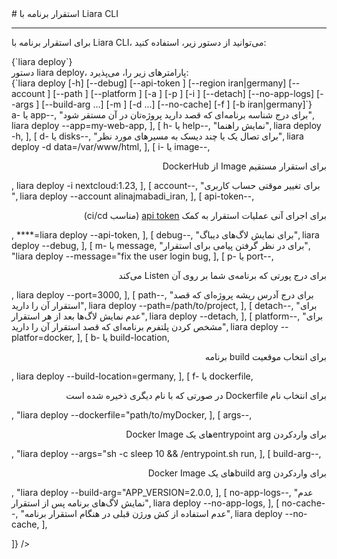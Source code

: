 

<Layout>
<Head>
<title>مستندات استقرار برنامه با Liara CLI - لیارا</title>
</Head>
# استقرار برنامه با Liara CLI
<hr className="mb-2" />

برای 
استقرار برنامه با Liara CLI،
می‌توانید از دستور زیر، استفاده کنید: 

<div className="h-2" />
<div dir="ltr">
<Highlight className='bash'>
{`liara deploy`}
</Highlight>
</div>
<div className="h-2" />
<Asciinema id="deploy-app-using-cli" />


<Section id="command-parameters" title="پارامترهای دستور" />
دستور <Important>liara deploy</Important>، پارامترهای زیر را، می‌پذیرد:

<div className="h-2" />
<div dir="ltr">
<Highlight className='bash'>
{`liara deploy [-h] [--debug] [--api-token <value>] [--region iran|germany] [--account <value>] [--path
    <value>] [--platform <value>] [-a <value>] [-p <value>] [-i <value>] [--detach] [--no-app-logs] [--args <value>]
    [--build-arg <value>...] [-m <value>] [-d <value>...] [--no-cache] [-f <value>] [-b iran|germany]`}
</Highlight>
</div>

<Table headers={[
  "پارامتر",
  "توضیحات",
  "مثال",
]} data={[
  [
    <Important>a- یا app--</Important>,
    "برای درج  شناسه برنامه‌ای که قصد دارید پروژه‌تان در آن مستقر شود",
    <Important>liara deploy --app=my-web-app</Important>,
  ],
  [
    <Important>h- یا help--</Important>,
    "نمایش راهنما",
    <Important>liara deploy -h</Important>,
  ],
  [
    <Important>d- یا disks--</Important>,
    "برای تصال یک یا چند دیسک به مسیرهای مورد نظر",
    <Important>liara deploy -d data=/var/www/html</Important>,
  ],
  [
    <Important>i- یا image--</Important>,
    <div dir="rtl">
    <p>برای استقرار مستقیم Image از DockerHub</p>
    </div>,
    <Important>liara deploy -i nextcloud:1.23</Important>,
  ],
  [
    <Important>account--</Important>,
    "برای تغییر موقتی حساب کاربری ",
    <Important>liara deploy --account alinajmabadi_iran</Important>,
  ],
  [
    <Important>api-token--</Important>,
    <div dir="rtl">
    <p> برای اجرای آنی عملیات استقرار به کمک <a href="/references/api/about" className="text-[#2196f3] ">api token</a> (مناسب ci/cd)</p>
    </div>,
    <Important>****=liara deploy --api-token</Important>,
  ],
  [
    <Important>debug--</Important>,
    "برای نمایش لاگ‌های دیباگ",
    <Important>liara deploy --debug</Important>,
  ],
  [
    <Important>m- یا message</Important>,
    "برای در نظر گرفتن پیامی برای استقرار",
    <Important>"liara deploy --message="fix the user login bug</Important>,
  ],
  [
    <Important>p- یا port--</Important>,
    <div dir="rtl">
    <p>برای درج پورتی که برنامه‌ی شما بر روی آن Listen می‌کند</p>
    </div>,
    <Important>liara deploy --port=3000</Important>,
  ],
  [
    <Important>path--</Important>,
    "برای درج آدرس ریشه پروژه‌ای که قصد استقرار آن را دارید",
    <Important>liara deploy --path=/path/to/project</Important>,
  ],
  [
    <Important>detach--</Important>,
    "برای عدم نمایش لاگ‌ها بعد از هر استقرار",
    <Important>liara deploy --detach</Important>,
  ],
  [
    <Important>platform--</Important>,
    "برای مشخص کردن پلتفرم برنامه‌ای که قصد استقرار آن را دارید",
    <Important>liara deploy --platfor=docker</Important>,
  ],
  [
    <Important>b- یا build-location</Important>,
    <div dir="rtl">
    <p>برای انتخاب موقعیت build برنامه</p>
    </div>,
    <Important>liara deploy --build-location=germany</Important>,
  ],
  [
    <Important>f- یا dockerfile</Important>,
    <div dir="rtl">
    <p>برای انتخاب نام Dockerfile در صورتی که با نام دیگری ذخیره شده است</p>
    </div>,
    <Important>"liara deploy --dockerfile="path/to/myDocker</Important>,
  ],
  [
    <Important>args--</Important>,
    <div dir="rtl">
    <p>برای واردکردن entrypoint argهای یک Docker Image</p>
    </div>,
    <Important>"liara deploy --args="sh -c sleep 10 && /entrypoint.sh run</Important>,
  ],
  [
    <Important>build-arg--</Important>,
    <div dir="rtl">
    <p>برای واردکردن build argهای یک Docker Image</p>
    </div>,
    <Important>"liara deploy --build-arg="APP_VERSION=2.0.0</Important>,
  ],
  [
    <Important>no-app-logs--</Important>,
    "عدم نمایش لاگ‌های برنامه پس از استقرار",
    <Important>liara deploy --no-app-logs</Important>,
  ],
  [
    <Important>no-cache--</Important>,
    "عدم استفاده از کش ورژن قبلی در هنگام استقرار برنامه",
    <Important>liara deploy --no-cache</Important>,
  ],

]} />
<div className="h-3" />

</Layout>